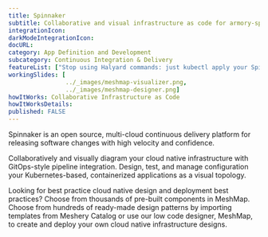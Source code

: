 ```yaml
---
title: Spinnaker
subtitle: Collaborative and visual infrastructure as code for armory-spinnaker-operator
integrationIcon: 
darkModeIntegrationIcon: 
docURL: 
category: App Definition and Development
subcategory: Continuous Integration & Delivery
featureList: ["Stop using Halyard commands: just kubectl apply your Spinnaker configuration.","Expose Spinnaker to the outside world (via LoadBalancer).","Keep secrets separate from your config."]
workingSlides: [
				../_images/meshmap-visualizer.png,
				../_images/meshmap-designer.png]
howItWorks: Collaborative Infrastructure as Code
howItWorksDetails: 
published: FALSE
---
```

Spinnaker is an open source, multi-cloud continuous delivery platform for releasing software changes with high velocity and confidence.
<p>
    Collaboratively and visually diagram your cloud native infrastructure with GitOps-style pipeline integration. Design, test, and manage configuration your Kubernetes-based, containerized applications as a visual topology.
</p>
<p>
    Looking for best practice cloud native design and deployment best practices? Choose from thousands of pre-built components in MeshMap. Choose from hundreds of ready-made design patterns by importing templates from Meshery Catalog or use our low code designer, MeshMap, to create and deploy your own cloud native infrastructure designs.
</p>